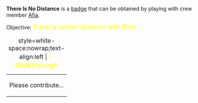 '''There Is No Distance''' is a [[Badges|badge]] that can be obtained by playing with crew member [[Afia_Manicato|Afia]].

Objective: <big style="color:yellow">Travel a certain distance with Blink.</big>

{| class="mw-collapsible mw-collapsed"
|+ style=white-space:nowrap;text-align:left | <big style="color:yellow">💡 Walkthrough</big>
|-
| Please contribute...
|}